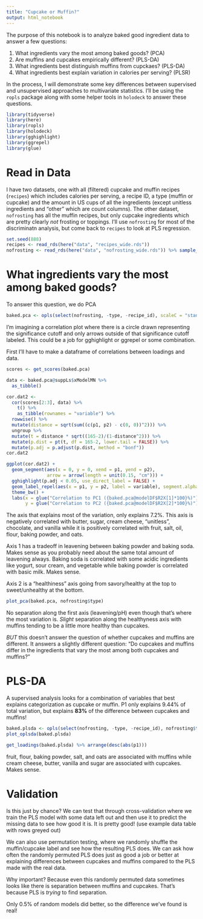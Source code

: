 ```yaml
---
title: "Cupcake or Muffin?"
output: html_notebook
---
```


The purpose of this notebook is to analyze baked good ingredient data to answer a few questions:

1. What ingredients vary the most among baked goods? (PCA)
2. Are muffins and cupcakes empirically different? (PLS-DA)
3. What ingredients best distinguish muffins from cupckaes? (PLS-DA)
4. What ingredients best explain variation in calories per serving? (PLSR) 

In the process, I will demonstrate some key differences between supervised and unsupervised approaches to multivariate statistics.  I'll be using the `ropls` package along with some helper tools in `holodeck` to answer these questions.

```r
library(tidyverse)
library(here)
library(ropls)
library(holodeck)
library(gghighlight)
library(ggrepel)
library(glue)
```

# Read in Data

I have two datasets, one with all (filtered) cupcake and muffin recipes (`recipes`) which includes calories per serving, a recipe ID, a type (muffin or cupcake) and the amount in US cups of all the ingredients (except unitless ingredients and "other" which are count columns).  The other dataset, `nofrosting` has all the muffin recipes, but only cupcake ingredients which are pretty clearly *not* frosting or toppings.  I'll use `nofrosting` for most of the discriminatn analysis, but come back to `recipes` to look at PLS regression.

```r
set.seed(888)
recipes <- read_rds(here("data", "recipes_wide.rds"))
nofrosting <- read_rds(here("data", "nofrosting_wide.rds")) %>% sample_n(30)
```



# What ingredients vary the most among baked goods?

To answer this question, we do PCA

```r
baked.pca <- opls(select(nofrosting, -type, -recipe_id), scaleC = "standard", plotL = FALSE)
```

I'm imagining a correlation plot where there is a circle drawn representing the significance cutoff and only arrows outside of that significance cutoff labeled.  This could be a job for gghighlight or ggrepel or some combination.

First I'll have to make a dataframe of correlations between loadings and data.


```r
scores <- get_scores(baked.pca)

data <- baked.pca@suppLs$xModelMN %>%
  as_tibble()

cor.dat2 <-
  cor(scores[2:3], data) %>%
    t() %>%
    as_tibble(rownames = "variable") %>% 
  rowwise() %>% 
  mutate(distance = sqrt(sum((c(p1, p2) - c(0, 0))^2))) %>% 
  ungroup %>% 
  mutate(t = distance * sqrt((165-2)/(1-distance^2))) %>% 
  mutate(p.dist = pt(t, df = 165-2, lower.tail = FALSE)) %>% 
  mutate(p.adj = p.adjust(p.dist, method = "bonf"))
cor.dat2
```


```r
ggplot(cor.dat2) +
  geom_segment(aes(x = 0, y = 0, xend = p1, yend = p2),
               arrow = arrow(length = unit(0.15, "cm"))) +
  gghighlight(p.adj < 0.05, use_direct_label = FALSE) +
  geom_label_repel(aes(x = p1, y = p2, label = variable), segment.alpha = 0.6,direction = "y" ) +
  theme_bw() +
  labs(x = glue("Correlation to PC1 ({baked.pca@modelDF$R2X[1]*100}%)"),
       y = glue("Correlation to PC2 ({baked.pca@modelDF$R2X[2]*100}%)"))

```


The axis that explains most of the variation, only explains 7.2%.  This axis is negatively correlated with butter, sugar, cream cheese, "unitless", chocolate, and vanilla while it is positively correlated with fruit, salt, oil, flour, baking powder, and oats.

Axis 1 has a tradeoff in leavening between baking powder and baking soda.  Makes sense as you probably need about the same total amount of leavening always.  Baking soda is correlated with some acidic ingredients like yogurt, sour cream, and vegetable while baking powder is correlated with basic milk.  Makes sense.

Axis 2 is a "healthiness" axis going from savory/healthy at the top to sweet/unhealthy at the bottom.

```r
plot_pca(baked.pca, nofrosting$type)
```
No separation along the first axis (leavening/pH) even though that's where the most variation is.  *Slight* separation along the healthyness axis with muffins tending to be a little more healthy than cupcakes.

*BUT* this doesn't answer the question of whether cupcakes and muffins are different.  It answers a slightly different question: "Do cupcakes and muffins differ in the ingredients that vary the most among both cupcakes and muffins?"

# PLS-DA

A supervised analysis looks for a combination of variables that best explains categorization as cupcake or muffin. P1 only explains 9.44% of total variation, but explains **83%** of the difference between cupcakes and muffins!  

```r
baked.plsda <- opls(select(nofrosting, -type, -recipe_id), nofrosting$type, plotL = FALSE, predI = 1, orthoI = 1, permI = 200)
plot_oplsda(baked.plsda)
```

```r
get_loadings(baked.plsda) %>% arrange(desc(abs(p1)))
```
fruit, flour, baking powder, salt, and oats are associated with muffins while cream cheese, butter, vanilla and sugar are associated with cupcakes.  Makes sense.


# Validation
Is this just by chance?  We can test that through cross-validation where we train the PLS model with some data left out and then use it to predict the missing data to see how good it is.  It is pretty good! (use example data table with rows greyed out)

We can also use permutation testing, where we randomly shuffle the muffin/cupcake label and see how the resulting PLS does.  We can ask how often the randomly permuted PLS does just as good a job or better at explaining differences between cupcakes and muffins compared to the PLS made with the real data.  

Why important?  Because even this randomly permuted data sometimes looks like there is separation between muffins and cupcakes.  That's because PLS is *trying* to find separation.


Only 0.5% of random models did better, so the difference we've found is real!



